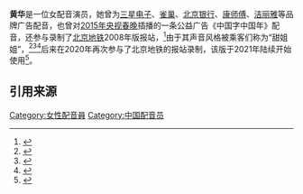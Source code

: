 '''黄华'''{{BD|1979年|7月18日}}是一位女配音演员，她曾为[[三星电子|三星电子]]、[[雀巢|雀巢]]、[[北京銀行|北京银行]]、[[康师傅|康师傅]]、[[洁丽雅|洁丽雅]]等品牌广告配音，也曾对[[2015年央视春晚|2015年央视春晚]]插播的一条公益广告《中国字中国年》配音，还参与录制了[[北京地铁|北京地铁]]2008年版报站，<ref>{{cite web |author1=九方名座 |title=邂逅配音的“华”丽——配音演员黄华 |url=https://www.sohu.com/a/257644243_738947 |website=搜狐 |access-date=2021-04-10 |archive-date=2021-04-10 |archive-url=https://web.archive.org/web/20210410062849/https://www.sohu.com/a/257644243_738947 |dead-url=no }}</ref>由于其声音风格被乘客们称为“甜姐姐”，<ref>{{cite web |author1=波哥带你行天下 |title=【六一·回忆】我与帝都的往事 那是京华的醉影 |url=https://mp.weixin.qq.com/s/ISLQsqBJh0N13HfxKeBqzg |access-date=2021-04-10 |archive-date=2021-04-10 |archive-url=https://web.archive.org/web/20210410062820/https://mp.weixin.qq.com/s/ISLQsqBJh0N13HfxKeBqzg |dead-url=no }}</ref><ref>{{cite web |author1=九方名座 |title=揭秘“甜姐姐”的配音秘诀 |url=https://mp.weixin.qq.com/s/RB1olYElZOjo66T7efrN6w |access-date=2021-04-10 |archive-date=2021-04-10 |archive-url=https://web.archive.org/web/20210410062849/https://mp.weixin.qq.com/s/RB1olYElZOjo66T7efrN6w |dead-url=no }}</ref><ref>{{cite web |author1=青年观察家 |title=青春报<nowiki>|</nowiki>两元地铁 七年之痒 |url=https://mp.weixin.qq.com/s/r1L1aOKbMQ0DSvjByK0ogQ |access-date=2021-04-10 |archive-date=2021-04-10 |archive-url=https://web.archive.org/web/20210410062825/https://mp.weixin.qq.com/s/r1L1aOKbMQ0DSvjByK0ogQ |dead-url=no }}</ref>后来在2020年再次参与了北京地铁的报站录制，该版于2021年陆续开始使用<ref>{{cite web |author1=北京日报客户端 |title=听！北京地铁列车广播“上新”，“甜姐姐”好声音回归 |url=https://baijiahao.baidu.com/s?id=1688006194557323069&wfr=spider&for=pc |website=百度百家号 |access-date=2021-04-10 |archive-date=2021-04-10 |archive-url=https://web.archive.org/web/20210410062823/https://baijiahao.baidu.com/s?id=1688006194557323069&wfr=spider&for=pc |dead-url=no }}</ref>。
== 引用来源 ==
{{reflist}}
{{Voice-actor-stub}}
[[Category:女性配音員|Category:女性配音員]]
[[Category:中国配音员|Category:中国配音员]]